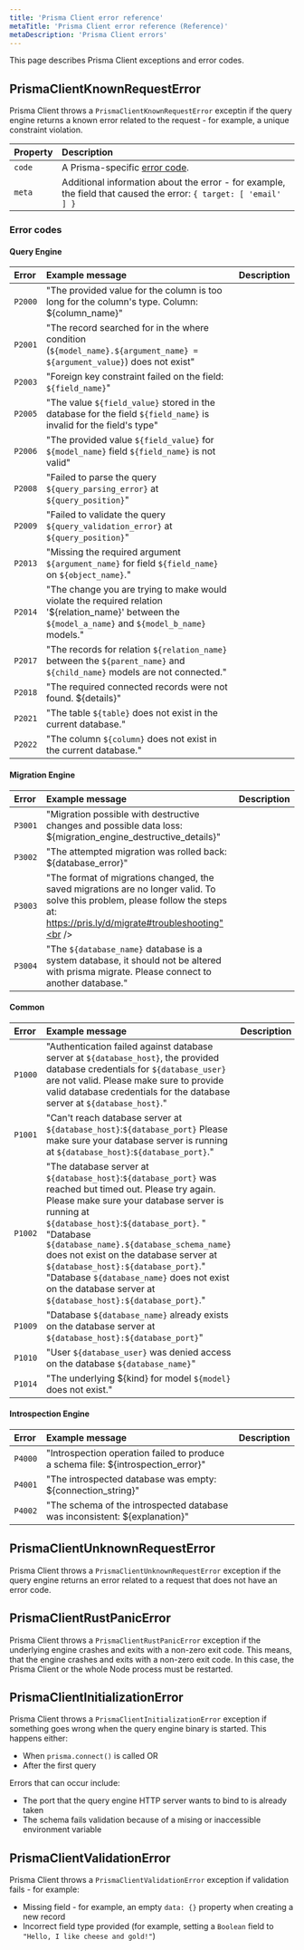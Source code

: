 ```yaml
---
title: 'Prisma Client error reference'
metaTitle: 'Prisma Client error reference (Reference)'
metaDescription: 'Prisma Client errors'
---
```


<TopBlock>This page describes Prisma Client exceptions and error codes.</TopBlock>

## <inlinecode>PrismaClientKnownRequestError</inlinecode>

Prisma Client throws a `PrismaClientKnownRequestError` exceptin if the query engine returns a known error related to the request - for example, a unique constraint violation.

| **Property** | **Description**                                                                                                  |
| :----------- | :--------------------------------------------------------------------------------------------------------------- |
| `code`       | A Prisma-specific [error code](#error-codes).                                                                    |
| `meta`       | Additional information about the error - for example, the field that caused the error: `{ target: [ 'email' ] }` |

### Error codes

#### Query Engine

| **Error** | **Example message**                                                                                                                                           | **Description** |
| :-------- | :------------------------------------------------------------------------------------------------------------------------------------------------------------ | :-------------- |
| `P2000`   | "The provided value for the column is too long for the column's type. Column: \${column_name}"<br />                                                          |
| `P2001`   | "The record searched for in the where condition (`${model_name}.${argument_name} = ${argument_value}`) does not exist"<br />                                  |
| `P2003`   | "Foreign key constraint failed on the field: `${field_name}`"<br />                                                                                           |
| `P2005`   | "The value `${field_value}` stored in the database for the field `${field_name}` is invalid for the field's type"<br />                                       |
| `P2006`   | "The provided value `${field_value}` for `${model_name}` field `${field_name}` is not valid"<br />                                                            |
| `P2008`   | "Failed to parse the query `${query_parsing_error}` at `${query_position}`"<br />                                                                             |
| `P2009`   | "Failed to validate the query `${query_validation_error}` at `${query_position}`"<br />                                                                       |
| `P2013`   | "Missing the required argument `${argument_name}` for field `${field_name}` on `${object_name}`."<br />                                                       |
| `P2014`   | "The change you are trying to make would violate the required relation '\${relation_name}' between the `${model_a_name}` and `${model_b_name}` models."<br /> |
| `P2017`   | "The records for relation `${relation_name}` between the `${parent_name}` and `${child_name}` models are not connected."<br />                                |
| `P2018`   | "The required connected records were not found. \${details}"<br />                                                                                            |
| `P2021`   | "The table `${table}` does not exist in the current database."<br />                                                                                          |
| `P2022`   | "The column `${column}` does not exist in the current database."<br />                                                                                        |

#### Migration Engine

| **Error** | **Example message**                                                                                                                                                              | **Description** |
| :-------- | :------------------------------------------------------------------------------------------------------------------------------------------------------------------------------- | :-------------- |
| `P3001`   | "Migration possible with destructive changes and possible data loss: \${migration_engine_destructive_details}"<br />                                                             |
| `P3002`   | "The attempted migration was rolled back: \${database_error}"<br />                                                                                                              |
| `P3003`   | "The format of migrations changed, the saved migrations are no longer valid. To solve this problem, please follow the steps at: https://pris.ly/d/migrate#troubleshooting"<br /> |
| `P3004`   | "The `${database_name}` database is a system database, it should not be altered with prisma migrate. Please connect to another database."<br />                                  |

#### Common

| **Error** | **Example message**                                                                                                                                                                                                                                                                                                                                                                                                                                                     | **Description** |
| :-------- | :---------------------------------------------------------------------------------------------------------------------------------------------------------------------------------------------------------------------------------------------------------------------------------------------------------------------------------------------------------------------------------------------------------------------------------------------------------------------- | :-------------- |
| `P1000`   | "Authentication failed against database server at `${database_host}`, the provided database credentials for `${database_user}` are not valid. Please make sure to provide valid database credentials for the database server at `${database_host}`."<br />                                                                                                                                                                                                              |
| `P1001`   | "Can't reach database server at `${database_host}`:`${database_port}` Please make sure your database server is running at `${database_host}`:`${database_port}`."<br />                                                                                                                                                                                                                                                                                                 |
| `P1002`   | "The database server at `${database_host}`:`${database_port}` was reached but timed out. Please try again. Please make sure your database server is running at `${database_host}`:`${database_port}`. "<br />"Database `${database_name}.${database_schema_name}` does not exist on the database server at `${database_host}:${database_port}`."<br />"Database `${database_name}` does not exist on the database server at `${database_host}:${database_port}`."<br /> |
| `P1009`   | "Database `${database_name}` already exists on the database server at `${database_host}:${database_port}`"<br />                                                                                                                                                                                                                                                                                                                                                        |
| `P1010`   | "User `${database_user}` was denied access on the database `${database_name}`"<br />                                                                                                                                                                                                                                                                                                                                                                                    |
| `P1014`   | "The underlying \${kind} for model `${model}` does not exist."<br />                                                                                                                                                                                                                                                                                                                                                                                                    |

#### Introspection Engine

| **Error** | **Example message**                                                                      | **Description** |
| :-------- | :--------------------------------------------------------------------------------------- | :-------------- |
| `P4000`   | "Introspection operation failed to produce a schema file: \${introspection_error}"<br /> |
| `P4001`   | "The introspected database was empty: \${connection_string}"<br />                       |
| `P4002`   | "The schema of the introspected database was inconsistent: \${explanation}"<br />        |

## <inlinecode>PrismaClientUnknownRequestError</inlinecode>

Prisma Client throws a `PrismaClientUnknownRequestError` exception if the query engine returns an error related to a request that does not have an error code.

## <inlinecode>PrismaClientRustPanicError</inlinecode>

Prisma Client throws a `PrismaClientRustPanicError` exception if the underlying engine crashes and exits with a non-zero exit code. This means, that the engine crashes and exits with a non-zero exit code. In this case, the Prisma Client or the whole Node process must be restarted.

## <inlinecode>PrismaClientInitializationError</inlinecode>

Prisma Client throws a `PrismaClientInitializationError` exception if something goes wrong when the query engine binary is started. This happens either:

- When `prisma.connect()` is called OR
- After the first query

Errors that can occur include:

- The port that the query engine HTTP server wants to bind to is already taken
- The schema fails validation because of a mising or inaccessible environment variable

## <inlinecode>PrismaClientValidationError</inlinecode>

Prisma Client throws a `PrismaClientValidationError` exception if validation fails - for example:

- Missing field - for example, an empty `data: {}` property when creating a new record
- Incorrect field type provided (for example, setting a `Boolean` field to `"Hello, I like cheese and gold!"`)
